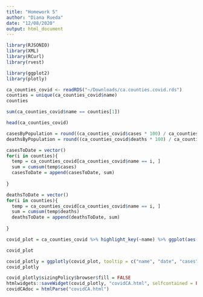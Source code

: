 ```yaml
---
title: "Homework 5"
author: "Diana Rueda"
date: "12/08/2020"
output: html_document
---
```



```r
library(RJSONIO)
library(XML)
library(RCurl)
library(rvest)
```

```r
library(ggplot2)
library(plotly)
```

```r
ca_counties_covid <- readRDS("~/Downloads/ca.counties.covid.rds")
counties = unique(ca_counties_covid$name)
counties
```



```r
sum(ca_counties_covid$name == counties[1])

```

```r
head(ca_counties_covid)

```

```r
casesByPopulation = round((ca_counties_covid$cases * 100) / ca_counties_covid$population, 6)
deathsByPopulation = round((ca_counties_covid$deaths * 100) / ca_counties_covid$population, 6)

```

```r
casesToDate = vector()
for(i in counties){
  temp = ca_counties_covid[ca_counties_covid$name == i, ]
  sum = cumsum(temp$cases)
  casesToDate = append(casesToDate, sum)
  
}

```

```r
deathsToDate = vector()
for(i in counties){
  temp = ca_counties_covid[ca_counties_covid$name == i, ]
  sum = cumsum(temp$deaths)
  deathsToDate = append(deathsToDate, sum)
  
}
```


```r
covid_plot = ca_counties_covid %>% highlight_key(~name) %>% ggplot(aes(x = date, y = cases, color = name, group = name)) + geom_line(aes(label3 = casesByPopulation, label4 = deathsByPopulation, label5 = casesToDate, label6 = deathsToDate, label2 = deaths)) + ggtitle("California Daily COVID-19 Cases By County") + xlab("Date") + ylab("Number of cases") + theme(plot.title = element_text(family = "Baskerville",  face = "bold", colour = "black", size = 18)) + theme(axis.title.x = element_text(family = "Baskerville", face = "bold", colour = "black", size = 12)) + theme(axis.title.y = element_text(family = "Baskerville", face = "bold", colour = "black", size = 12)) + labs(color = "Counties") + theme(legend.title = element_text(family = "Baskerville", face = "bold", size=12)) + scale_y_continuous(breaks = seq(0, max(ca_counties_covid$cases), 1000)) + scale_x_date(date_breaks = "months", date_labels = '%b')

covid_plot

```


```r
covid_plotly = ggplotly(covid_plot, tooltip = c("name", "date", "cases", "casesByPopulation", "deathsByPolution", "casesToDate", "deathsToDate")) %>% highlight(on = "plotly_hover", off = "plotly_doubleclick")
covid_plotly

```

```r
covid_plotly$sizingPolicy$browser$fill = FALSE
htmlwidgets::saveWidget(covid_plotly, "covidCA.html", selfcontained = FALSE)
covidCAdoc = htmlParse("covidCA.html")

```



























